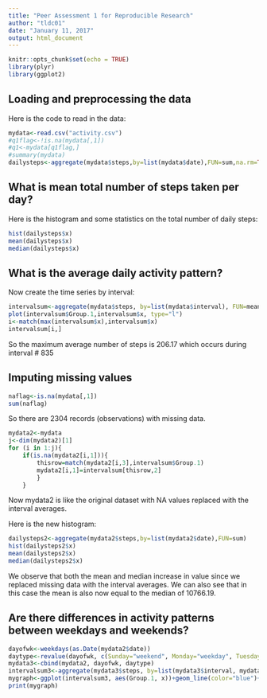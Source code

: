 ---
title: "Peer Assessment 1 for Reproducible Research"
author: "tldc01"
date: "January 11, 2017"
output: html_document
---

```{r setup, include=FALSE}
knitr::opts_chunk$set(echo = TRUE)
library(plyr)
library(ggplot2)
```

## Loading and preprocessing the data

Here is the code to read in the data:

```{r}
mydata<-read.csv("activity.csv")
#q1flag<-!is.na(mydata[,1])
#q1<-mydata[q1flag,]
#summary(mydata)
dailysteps<-aggregate(mydata$steps,by=list(mydata$date),FUN=sum,na.rm=TRUE)
```

## What is mean total number of steps taken per day?

Here is the histogram and some statistics on the total number of daily steps:

```{r}
hist(dailysteps$x)
mean(dailysteps$x)
median(dailysteps$x)
```

## What is the average daily activity pattern?

Now create the time series by interval:

```{r}
intervalsum<-aggregate(mydata$steps, by=list(mydata$interval), FUN=mean, na.rm=TRUE)
plot(intervalsum$Group.1,intervalsum$x, type="l")
i<-match(max(intervalsum$x),intervalsum$x)
intervalsum[i,]
```

So the maximum average number of steps is 206.17 which occurs during interval # 835

## Imputing missing values

```{r}
naflag<-is.na(mydata[,1])
sum(naflag)
```

So there are 2304 records (observations) with missing data.

```{r}
mydata2<-mydata
j<-dim(mydata2)[1]
for (i in 1:j){
    if(is.na(mydata2[i,1])){
        thisrow=match(mydata2[i,3],intervalsum$Group.1)
        mydata2[i,1]=intervalsum[thisrow,2]
        }
    }
```

Now mydata2 is like the original dataset with NA values replaced with the interval averages.

Here is the new histogram:

```{r}
dailysteps2<-aggregate(mydata2$steps,by=list(mydata2$date),FUN=sum)
hist(dailysteps2$x)
mean(dailysteps2$x)
median(dailysteps2$x)
```
We observe that both the mean and median increase in value since we replaced missing data with the interval averages.  We can also see that in this case the mean is also now equal to the median of 10766.19.

## Are there differences in activity patterns between weekdays and weekends?

```{r}
dayofwk<-weekdays(as.Date(mydata2$date))
daytype<-revalue(dayofwk, c(Sunday="weekend", Monday="weekday", Tuesday="weekday", Wednesday="weekday", Thursday="weekday", Friday="weekday", Saturday="weekend"))
mydata3<-cbind(mydata2, dayofwk, daytype)
intervalsum3<-aggregate(mydata3$steps, by=list(mydata3$interval, mydata3$daytype), FUN=mean)
mygraph<-ggplot(intervalsum3, aes(Group.1, x))+geom_line(color="blue")+facet_grid(Group.2~.)+ylab("Average Number of Steps")+xlab("Interval")
print(mygraph)
```
